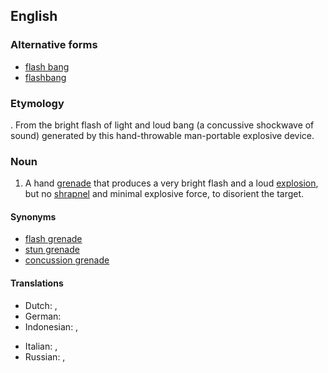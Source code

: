 ==English==

===Alternative forms===
* [[flash bang]]
* [[flashbang]]

===Etymology===
{{compound|lang=en|flash|bang}}. From the bright flash of light and loud bang (a concussive shockwave of sound) generated by this hand-throwable man-portable explosive device.

===Noun===
{{en-noun}}

# A hand [[grenade]] that produces a very bright flash and a loud [[explosion]], but no [[shrapnel]] and minimal explosive force, to disorient the target.

====Synonyms====
* [[flash grenade]]
* [[stun grenade]]
* [[concussion grenade]]

====Translations====
{{trans-top|a type of grenade}}
* Dutch: {{t|nl|aanvalshandgranaat}}, {{t|nl|flitsgranaat}}
* German: {{t|de|Blendgranate|f}}
* Indonesian: {{t|id|granat kejut}}, {{t|id|flashbang}}
{{trans-mid}}
* Italian: {{t|it|flashbang}}, {{t|it|stun grenade}}
* Russian: {{t|ru|светозвуковая граната|f|tr=svetozvukovája granáta}}, {{t|ru|светошумовая граната|f|tr=svetošumovája granáta}}
{{trans-bottom}}